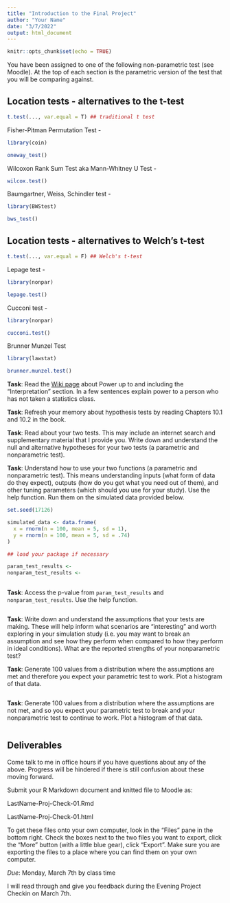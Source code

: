 ```yaml
---
title: "Introduction to the Final Project"
author: "Your Name"
date: "3/7/2022"
output: html_document
---
```


```r
knitr::opts_chunk$set(echo = TRUE)
```

You have been assigned to one of the following non-parametric test (see Moodle). At the top of each section is the parametric version of the test that you will be comparing against.

## Location tests - alternatives to the t-test

```r
t.test(..., var.equal = T) ## traditional t test
```

Fisher-Pitman Permutation Test - 

```r
library(coin)

oneway_test()
```

Wilcoxon Rank Sum Test aka Mann-Whitney U Test - 

```r
wilcox.test()
```

Baumgartner, Weiss, Schindler test - 

```r
library(BWStest)

bws_test()
```

## Location tests - alternatives to Welch's t-test

```r
t.test(..., var.equal = F) ## Welch's t-test
```

Lepage test - 

```r
library(nonpar)

lepage.test()
```

Cucconi test - 

```r
library(nonpar)

cucconi.test()
```

Brunner Munzel Test

```r
library(lawstat)

brunner.munzel.test()
```


**Task**: Read the [Wiki page](https://en.wikipedia.org/wiki/Power_of_a_test) about Power up to and including the "Interpretation" section. In a few sentences explain power to a person who has not taken a statistics class.

**Task**: Refresh your memory about hypothesis tests by reading Chapters 10.1 and 10.2 in the book. 


**Task**: Read about your two tests. This may include an internet search and supplementary material that I provide you. Write down and understand the null and alternative hypotheses for your two tests (a parametric and nonparametric test). 

**Task**: Understand how to use your two functions (a parametric and nonparametric test). This means understanding inputs (what form of data do they expect), outputs (how do you get what you need out of them), and other tuning parameters (which should you use for your study). Use the help function. Run them on the simulated data provided below.

```r
set.seed(17126)

simulated_data <- data.frame(
  x = rnorm(n = 100, mean = 5, sd = 1),
  y = rnorm(n = 100, mean = 5, sd = .74)
)

## load your package if necessary

param_test_results <- 
nonparam_test_results <- 
  

```

**Task**: Access the p-value from `param_test_results` and `nonparam_test_results`. Use the help function.

```r


```

**Task**: Write down and understand the assumptions that your tests are making. These will help inform what scenarios are "interesting" and worth exploring in your simulation study (i.e. you may want to break an assumption and see how they perform when compared to how they perform in ideal conditions). What are the reported strengths of your nonparametric test?

**Task**: Generate 100 values from a distribution where the assumptions are met and therefore you expect your parametric test to work. Plot a histogram of that data.

```r


```

**Task**: Generate 100 values from a distribution where the assumptions are not met, and so you expect your parametric test to break and your nonparametric test to continue to work. Plot a histogram of that data.

```r


```

## Deliverables

Come talk to me in office hours if you have questions about any of the above. Progress will be hindered if there is still confusion about these moving forward. 

Submit your R Markdown document and knitted file to Moodle as:

LastName-Proj-Check-01.Rmd 

LastName-Proj-Check-01.html

To get these files onto your own computer, look in the "Files" pane in the bottom right. Check the boxes next to the two files you want to export, click the "More" button (with a little blue gear), click "Export". Make sure you are exporting the files to a place where you can find them on your own computer. 

*Due*: Monday, March 7th by class time

I will read through and give you feedback during the Evening Project Checkin on March 7th. 